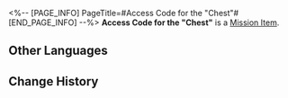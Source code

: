 <%-- [PAGE_INFO]
PageTitle=#Access Code for the "Chest"#
[END_PAGE_INFO] --%>
{{Item Infobox
|id          = 140188
|image       = Item Access Code for the Chest.png
|type        = Mission Item
|invCategory = Missions
|rarity      = 3
|effect      = 
|description = An access code provided by a weird person. Go to Starskiff Haven and give it to Ziqiao. Maybe you'll get a pleasant surprise.
}}
'''Access Code for the "Chest"''' is a [[Mission Item]].

==Other Languages==
{{Other Languages
|en   = Access Code for the "Chest"
|zhs  = 「宝箱」的取货码
|zht  = 「寶箱」的取貨碼
|ja   = 「宝箱」の受取コード
|ko   = 「보물상자」 수령 번호
|es   = Código de recogida del "cofre"
|fr   = Code d'accès au « Coffre »
|ru   = Код для получения сундука
|th   = รหัสรับ "หีบสมบัติ"
|vi   = Mã Nhận Rương
|de   = Zugangscode für die „Truhe“
|id   = Kode Pengambilan "Peti"
|pt   = Código de Acesso para o "Baú"
}}

==Change History==
{{Change History|1.0}}